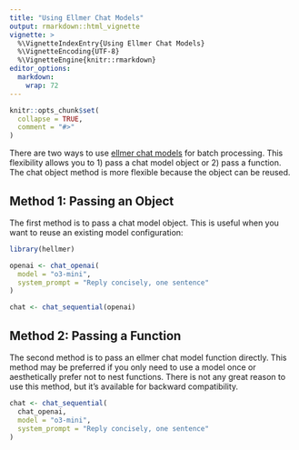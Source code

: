 ```yaml
---
title: "Using Ellmer Chat Models"
output: rmarkdown::html_vignette
vignette: >
  %\VignetteIndexEntry{Using Ellmer Chat Models}
  %\VignetteEncoding{UTF-8}
  %\VignetteEngine{knitr::rmarkdown}
editor_options: 
  markdown: 
    wrap: 72
---
```


```r
knitr::opts_chunk$set(
  collapse = TRUE,
  comment = "#>"
)
```

There are two ways to use [ellmer chat
models](https://ellmer.tidyverse.org/reference/index.html) for batch
processing. This flexibility allows you to 1) pass a chat model object
or 2) pass a function. The chat object method is more flexible because
the object can be reused.

## Method 1: Passing an Object

The first method is to pass a chat model object. This is useful when you
want to reuse an existing model configuration:

``` r
library(hellmer)

openai <- chat_openai(
  model = "o3-mini",
  system_prompt = "Reply concisely, one sentence"
)

chat <- chat_sequential(openai)
```

## Method 2: Passing a Function

The second method is to pass an ellmer chat model function directly.
This method may be preferred if you only need to use a model once or
aesthetically prefer not to nest functions. There is not any great
reason to use this method, but it's available for backward
compatibility.

``` r
chat <- chat_sequential(
  chat_openai,
  model = "o3-mini",
  system_prompt = "Reply concisely, one sentence"
)
```
